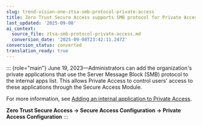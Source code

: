 ```yaml
---
slug: trend-vision-one-ztsa-smb-protocol-private-access
title: Zero Trust Secure Access supports SMB protocol for Private Access
last_updated: '2025-09-08'
ai_context:
  source_file: ztsa-smb-protocol-private-access.md
  conversion_date: '2025-09-08T23:42:11.247Z'
conversion_status: converted
translation_ready: true
---
```


::: {role="main"}
June 19, 2023—Administrators can add the organization's private applications that use the Server Message Block (SMB) protocol to the internal apps list. This allows Private Access to control users' access to these applications through the Secure Access Module.

For more information, see [Adding an internal application to Private Access](add-internal-application-pac.mdx).

**Zero Trust Secure Access → Secure Access Configuration → Private Access Configuration**
:::
